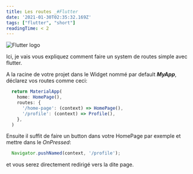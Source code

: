 ```yaml
---
title: Les routes _#Flutter
date: '2021-01-30T02:35:32.169Z'
tags: ["flutter", "short"]
readingTime: < 2
---
```


![Flutter logo](./flutter.png)

Ici, je vais vous expliquez comment faire un system de routes simple avec flutter.

A la racine de votre projet dans le Widget nommé par default ***MyApp***, déclarez vos routes comme ceci:

```js
  return MaterialApp(
    home: HomePage(),
    routes: {
      '/home-page': (context) => HomePage(),
      '/profile': (context) => Profile(),
    },
  )
```

Ensuite il suffit de faire un button dans votre HomePage par exemple et mettre dans le *OnPressed*:
```js
  Navigator.pushNamed(context, '/profile');
```

et vous serez directement redirigé vers la dite page.